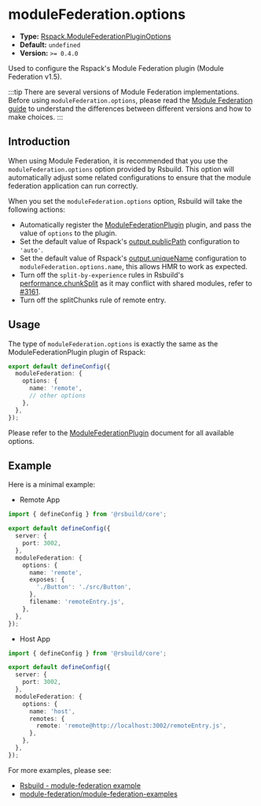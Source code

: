 # moduleFederation.options

- **Type:** [Rspack.ModuleFederationPluginOptions](https://rspack.dev/plugins/webpack/module-federation-plugin#options)
- **Default:** `undefined`
- **Version:** `>= 0.4.0`

Used to configure the Rspack's Module Federation plugin (Module Federation v1.5).

:::tip
There are several versions of Module Federation implementations. Before using `moduleFederation.options`, please read the [Module Federation guide](/guide/advanced/module-federation) to understand the differences between different versions and how to make choices.
:::

## Introduction

When using Module Federation, it is recommended that you use the `moduleFederation.options` option provided by Rsbuild. This option will automatically adjust some related configurations to ensure that the module federation application can run correctly.

When you set the `moduleFederation.options` option, Rsbuild will take the following actions:

- Automatically register the [ModuleFederationPlugin](https://rspack.dev/plugins/webpack/module-federation-plugin) plugin, and pass the value of `options` to the plugin.
- Set the default value of Rspack's [output.publicPath](https://rspack.dev/config/output#outputpublicpath) configuration to `'auto'`.
- Set the default value of Rspack's [output.uniqueName](https://rspack.dev/config/output#outputuniquename) configuration to `moduleFederation.options.name`, this allows HMR to work as expected.
- Turn off the `split-by-experience` rules in Rsbuild's [performance.chunkSplit](/config/performance/chunk-split) as it may conflict with shared modules, refer to [#3161](https://github.com/module-federation/module-federation-examples/issues/3161).
- Turn off the splitChunks rule of remote entry.

## Usage

The type of `moduleFederation.options` is exactly the same as the ModuleFederationPlugin plugin of Rspack:

```ts title="rsbuild.config.ts"
export default defineConfig({
  moduleFederation: {
    options: {
      name: 'remote',
      // other options
    },
  },
});
```

Please refer to the [ModuleFederationPlugin](https://rspack.dev/plugins/webpack/module-federation-plugin) document for all available options.

## Example

Here is a minimal example:

- Remote App

```ts title="remote/rsbuild.config.ts"
import { defineConfig } from '@rsbuild/core';

export default defineConfig({
  server: {
    port: 3002,
  },
  moduleFederation: {
    options: {
      name: 'remote',
      exposes: {
        './Button': './src/Button',
      },
      filename: 'remoteEntry.js',
    },
  },
});
```

- Host App

```ts title="host/rsbuild.config.ts"
import { defineConfig } from '@rsbuild/core';

export default defineConfig({
  server: {
    port: 3002,
  },
  moduleFederation: {
    options: {
      name: 'host',
      remotes: {
        remote: 'remote@http://localhost:3002/remoteEntry.js',
      },
    },
  },
});
```

For more examples, please see:

- [Rsbuild - module-federation example](https://github.com/rspack-contrib/rspack-examples/tree/main/rsbuild/module-federation)
- [module-federation/module-federation-examples](https://github.com/module-federation/module-federation-examples)
